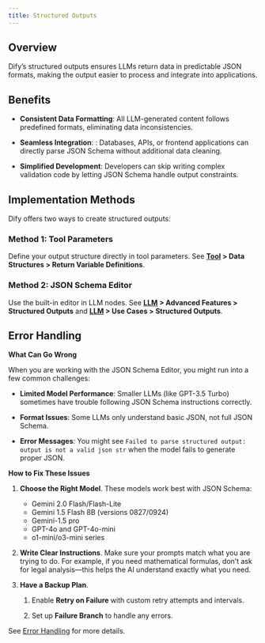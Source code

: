 ```yaml
---
title: Structured Outputs
---
```


## Overview

Dify’s structured outputs ensures LLMs return data in predictable JSON formats, making the output easier to process and integrate into applications.

## Benefits

- **Consistent Data Formatting**: All LLM-generated content follows predefined formats, eliminating data inconsistencies.

- **Seamless Integration**: : Databases, APIs, or frontend applications can directly parse JSON Schema without additional data cleaning.

- **Simplified Development**: Developers can skip writing complex validation code by letting JSON Schema handle output constraints.

## Implementation Methods

Dify offers two ways to create structured outputs:

### Method 1: Tool Parameters

Define your output structure directly in tool parameters. See **[Tool](https://docs.dify.ai/plugins/schema-definition/tool) > Data Structures > Return Variable Definitions**.

### Method 2: JSON Schema Editor

Use the built-in editor in LLM nodes. See **[LLM](https://docs.dify.ai/guides/workflow/node/llm) > Advanced Features > Structured Outputs** and **[LLM](https://docs.dify.ai/guides/workflow/node/llm) > Use Cases > Structured Outputs**.

## Error Handling

**What Can Go Wrong**

When you are working with the JSON Schema Editor, you might run into a few common challenges:

- **Limited Model Performance**: Smaller LLMs (like GPT-3.5 Turbo) sometimes have trouble following JSON Schema instructions correctly.

- **Format Issues**: Some LLMs only understand basic JSON, not full JSON Schema.

- **Error Messages**: You might see `Failed to parse structured output: output is not a valid json str` when the model fails to generate proper JSON.

**How to Fix These Issues**

1.  **Choose the Right Model**. These models work best with JSON Schema:
    - Gemini 2.0 Flash/Flash-Lite
    - Gemini 1.5 Flash 8B (versions 0827/0924)
    - Gemini-1.5 pro
    - GPT-4o and GPT-4o-mini
    - o1-mini/o3-mini series

2.  **Write Clear Instructions**. Make sure your prompts match what you are trying to do. For example, if you need mathematical formulas, don’t ask for legal analysis—this helps the AI understand exactly what you need.

3.  **Have a Backup Plan**.

    1. Enable **Retry on Failure** with custom retry attempts and intervals.

    2. Set up **Failure Branch** to handle any errors.

See [Error Handling](https://docs.dify.ai/guides/workflow/error-handling) for more details.
